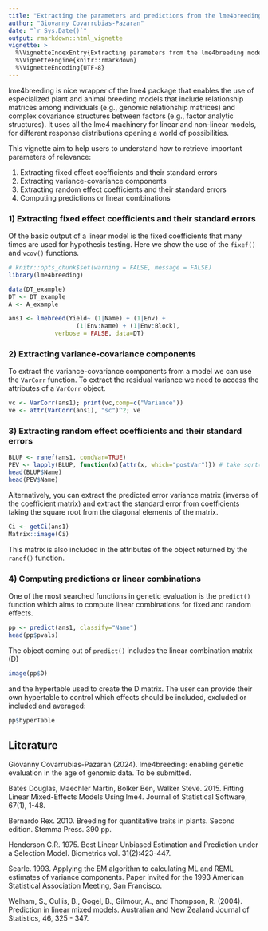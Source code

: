```yaml
---
title: "Extracting the parameters and predictions from the lme4breeding models"
author: "Giovanny Covarrubias-Pazaran"
date: "`r Sys.Date()`"
output: rmarkdown::html_vignette
vignette: >
  %\VignetteIndexEntry{Extracting parameters from the lme4breeding models}
  %\VignetteEngine{knitr::rmarkdown}
  %\VignetteEncoding{UTF-8}
---
```


lme4breeding is nice wrapper of the lme4 package that enables the use of especialized plant and animal breeding models that include relationship matrices among individuals (e.g., genomic relationship matrices) and complex covariance structures between factors (e.g., factor analytic structures). It uses all the lme4 machinery for linear and non-linear models, for different response distributions opening a world of possibilities. 

This vignette aim to help users to understand how to retrieve important parameters of relevance: 


1) Extracting fixed effect coefficients and their standard errors
2) Extracting variance-covariance components
3) Extracting random effect coefficients and their standard errors
4) Computing predictions or linear combinations

### 1) Extracting fixed effect coefficients and their standard errors

Of the basic output of a linear model is the fixed coefficients that many times are used for hypothesis testing. Here we show the use of the `fixef()` and `vcov()` functions.

```r
# knitr::opts_chunk$set(warning = FALSE, message = FALSE) 
library(lme4breeding)
```

```r
data(DT_example)
DT <- DT_example
A <- A_example

ans1 <- lmebreed(Yield~ (1|Name) + (1|Env) + 
                   (1|Env:Name) + (1|Env:Block),
             verbose = FALSE, data=DT)
```

### 2) Extracting variance-covariance components

To extract the variance-covariance components from a model we can use the `VarCorr` function. To extract the residual variance we need to access the attributes of a `VarCorr` object.

```r
vc <- VarCorr(ans1); print(vc,comp=c("Variance"))
ve <- attr(VarCorr(ans1), "sc")^2; ve
```

### 3) Extracting random effect coefficients and their standard errors

```r
BLUP <- ranef(ans1, condVar=TRUE)
PEV <- lapply(BLUP, function(x){attr(x, which="postVar")}) # take sqrt() for SEs
head(BLUP$Name)
head(PEV$Name)
```

Alternatively, you can extract the predicted error variance matrix (inverse of the coefficient matrix) and extract the standard error from coefficients taking the square root from the diagonal elements of the matrix.

```r
Ci <- getCi(ans1)
Matrix::image(Ci)
```

This matrix is also included in the attributes of the object returned by the `ranef()` function.

### 4) Computing predictions or linear combinations

One of the most searched functions in genetic evaluation is the `predict()` function which aims to compute linear combinations for fixed and random effects.

```r
pp <- predict(ans1, classify="Name")
head(pp$pvals)
```

The object coming out of `predict()` includes the linear combination matrix (D)

```r
image(pp$D)
```

and the hypertable used to create the D matrix. The user can provide their own hypertable to control which effects should be included, excluded or included and averaged:

```r
pp$hyperTable
```

## Literature

Giovanny Covarrubias-Pazaran (2024).  lme4breeding: enabling genetic evaluation in the age of genomic data. To be submitted.

Bates Douglas, Maechler Martin, Bolker Ben, Walker Steve. 2015. Fitting Linear Mixed-Effects Models Using lme4. Journal of Statistical Software, 67(1), 1-48.

Bernardo Rex. 2010. Breeding for quantitative traits in plants. Second edition. Stemma Press. 390 pp.

Henderson C.R. 1975. Best Linear Unbiased Estimation and Prediction under a Selection Model. Biometrics vol. 31(2):423-447.

Searle. 1993. Applying the EM algorithm to calculating ML and REML estimates of variance components. Paper invited for the 1993 American Statistical Association Meeting, San Francisco.

Welham, S., Cullis, B., Gogel, B., Gilmour, A., and Thompson, R. (2004). Prediction in linear mixed models. Australian and New Zealand Journal of Statistics, 46, 325 - 347.


